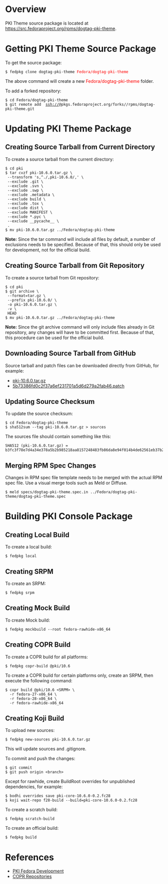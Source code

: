 = Overview =

PKI Theme source package is located at https://src.fedoraproject.org/rpms/dogtag-pki-theme.

= Getting PKI Theme Source Package =

To get the source package:

 $ fedpkg clone dogtag-pki-theme <font color="red">Fedora/dogtag-pki-theme</font>

The above command will create a new <font color="red">Fedora/dogtag-pki-theme</font> folder.

To add a forked repository:

 $ cd Fedora/dogtag-pki-theme
 $ git remote add <username> ssh://<username>@pkgs.fedoraproject.org/forks/<username>/rpms/dogtag-pki-theme.git

= Updating PKI Theme Package =

== Creating Source Tarball from Current Directory ==

To create a source tarball from the current directory:

<pre>
$ cd pki
$ tar cvzf pki-10.6.0.tar.gz \
 --transform 's,^./,pki-10.6.0/,' \
 --exclude .git \
 --exclude .svn \
 --exclude .swp \
 --exclude .metadata \
 --exclude build \
 --exclude .tox \
 --exclude dist \
 --exclude MANIFEST \
 --exclude *.pyc \
 --exclude __pycache__ \
 .
$ mv pki-10.6.0.tar.gz ../Fedora/dogtag-pki-theme
</pre>

'''Note:''' Since the tar command will include all files by default, a number of exclusions needs to be specified. Because of that, this should only be used for development, not for the official build.

== Creating Source Tarball from Git Repository ==

To create a source tarball from Git repository:

<pre>
$ cd pki
$ git archive \
 --format=tar.gz \
 --prefix pki-10.6.0/ \
 -o pki-10.6.0.tar.gz \
 -v \
 HEAD
$ mv pki-10.6.0.tar.gz ../Fedora/dogtag-pki-theme
</pre>

'''Note:''' Since the git archive command will only include files already in Git repository, any changes will have to be committed first. Because of that, this procedure can be used for the official build.

== Downloading Source Tarball from GitHub ==

Source tarball and patch files can be downloaded directly from GitHub, for example:

* [https://github.com/dogtagpki/pki/archive/v10.6.0/pki-10.6.0.tar.gz pki-10.6.0.tar.gz]
* [https://github.com/dogtagpki/pki/commit/5b73386fd0c2f37a6ef231701a5d6d279a2fab46.patch 5b73386fd0c2f37a6ef231701a5d6d279a2fab46.patch]

== Updating Source Checksum ==

To update the source checksum:

<pre>
$ cd Fedora/dogtag-pki-theme
$ sha512sum --tag pki-10.6.0.tar.gz > sources
</pre>

The sources file should contain something like this:

<pre>
SHA512 (pki-10.6.0.tar.gz) = b3fc3f78e7d4a34e378a5b2b985218aa8157248483fb86da8e94f014b4de62561eb37b213d0c5215bad547296f0305f28c3ff1131b20aec1bf13459fee20bdbc
</pre>

== Merging RPM Spec Changes ==

Changes in RPM spec file template needs to be merged with the actual RPM spec file. Use a visual merge tools such as Meld or Diffuse.

<pre>
$ meld specs/dogtag-pki-theme.spec.in ../Fedora/dogtag-pki-theme/dogtag-pki-theme.spec
</pre>

= Building PKI Console Package =

== Creating Local Build ==

To create a local build:

<pre>
$ fedpkg local
</pre>

== Creating SRPM ==

To create an SRPM:

<pre>
$ fedpkg srpm
</pre>

== Creating Mock Build ==

To create Mock build:

<pre>
$ fedpkg mockbuild --root fedora-rawhide-x86_64
</pre>

== Creating COPR Build ==

To create a COPR build for all platforms:

<pre>
$ fedpkg copr-build @pki/10.6
</pre>

To create a COPR build for certain platforms only, create an SRPM, then execute the following command:

<pre>
$ copr build @pki/10.6 <SRPM> \
  -r fedora-27-x86_64 \
  -r fedora-28-x86_64 \
  -r fedora-rawhide-x86_64
</pre>

== Creating Koji Build ==

To upload new sources:

<pre>
$ fedpkg new-sources pki-10.6.0.tar.gz
</pre>

This will update sources and .gitignore.

To commit and push the changes:

<pre>
$ git commit
$ git push origin <branch>
</pre>

Except for rawhide, create BuildRoot overrides for unpublished dependencies, for example:

<pre>
$ bodhi overrides save pki-core-10.6.0-0.2.fc28
$ koji wait-repo f28-build --build=pki-core-10.6.0-0.2.fc28
</pre>

To create a scratch build:

<pre>
$ fedpkg scratch-build
</pre>

To create an official build:

<pre>
$ fedpkg build
</pre>

= References =

* [[PKI Fedora Development]]
* [https://github.com/dogtagpki/pki/wiki/COPR-Repositories COPR Repositories]